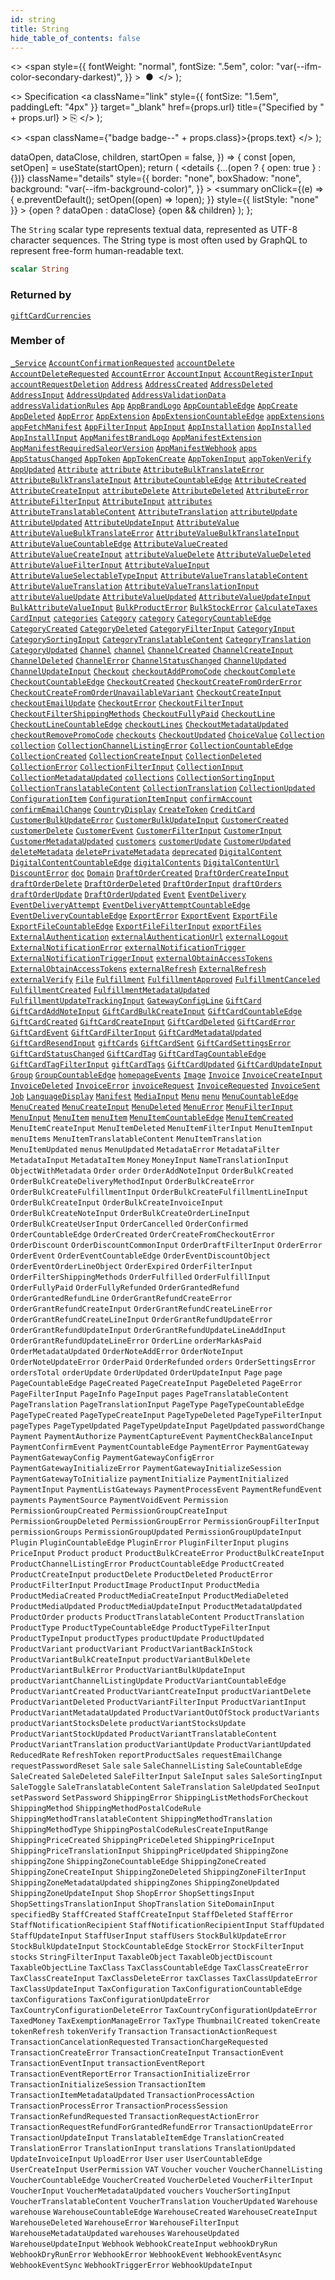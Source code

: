 ```yaml
---
id: string
title: String
hide_table_of_contents: false
---
```


  <>
    <span
      style={{
        fontWeight: "normal",
        fontSize: ".5em",
        color: "var(--ifm-color-secondary-darkest)",
      }}
    >
      &nbsp;●&nbsp;
    </span>
  </>
);

  <>
    Specification
    <a
      className="link"
      style={{ fontSize: "1.5em", paddingLeft: "4px" }}
      target="\_blank"
      href={props.url}
      title={"Specified by " + props.url}
    >
      ⎘
    </a>
  </>
);

  <>
    <span className={"badge badge--" + props.class}>{props.text}</span>
  </>
);


  dataOpen,
  dataClose,
  children,
  startOpen = false,
}) => {
  const [open, setOpen] = useState(startOpen);
  return (
    <details
      {...(open ? { open: true } : {})}
      className="details"
      style={{
        border: "none",
        boxShadow: "none",
        background: "var(--ifm-background-color)",
      }}
    >
      <summary
        onClick={(e) => {
          e.preventDefault();
          setOpen((open) => !open);
        }}
        style={{ listStyle: "none" }}
      >
        {open ? dataOpen : dataClose}
      </summary>
      {open && children}
    </details>
  );
};

The `String` scalar type represents textual data, represented as UTF-8 character sequences. The String type is most often used by GraphQL to represent free-form human-readable text.

```graphql
scalar String
```

### Returned by

[`giftCardCurrencies`](../../../api-reference/gift-cards/queries/gift-card-currencies) <Badge class="secondary" text="query"/>

### Member of

[`_Service`](../../../api-reference/miscellaneous/objects/service) <Badge class="secondary" text="object"/><Bullet />[`AccountConfirmationRequested`](../../../api-reference/users/objects/account-confirmation-requested) <Badge class="secondary" text="object"/><Bullet />[`accountDelete`](../../../api-reference/users/mutations/account-delete) <Badge class="secondary" text="mutation"/><Bullet />[`AccountDeleteRequested`](../../../api-reference/users/objects/account-delete-requested) <Badge class="secondary" text="object"/><Bullet />[`AccountError`](../../../api-reference/users/objects/account-error) <Badge class="secondary" text="object"/><Bullet />[`AccountInput`](../../../api-reference/users/inputs/account-input) <Badge class="secondary" text="input"/><Bullet />[`AccountRegisterInput`](../../../api-reference/users/inputs/account-register-input) <Badge class="secondary" text="input"/><Bullet />[`accountRequestDeletion`](../../../api-reference/users/mutations/account-request-deletion) <Badge class="secondary" text="mutation"/><Bullet />[`Address`](../../../api-reference/users/objects/address) <Badge class="secondary" text="object"/><Bullet />[`AddressCreated`](../../../api-reference/users/objects/address-created) <Badge class="secondary" text="object"/><Bullet />[`AddressDeleted`](../../../api-reference/users/objects/address-deleted) <Badge class="secondary" text="object"/><Bullet />[`AddressInput`](../../../api-reference/miscellaneous/inputs/address-input) <Badge class="secondary" text="input"/><Bullet />[`AddressUpdated`](../../../api-reference/users/objects/address-updated) <Badge class="secondary" text="object"/><Bullet />[`AddressValidationData`](../../../api-reference/users/objects/address-validation-data) <Badge class="secondary" text="object"/><Bullet />[`addressValidationRules`](../../../api-reference/users/queries/address-validation-rules) <Badge class="secondary" text="query"/><Bullet />[`App`](../../../api-reference/apps/objects/app) <Badge class="secondary" text="object"/><Bullet />[`AppBrandLogo`](../../../api-reference/apps/objects/app-brand-logo) <Badge class="secondary" text="object"/><Bullet />[`AppCountableEdge`](../../../api-reference/apps/objects/app-countable-edge) <Badge class="secondary" text="object"/><Bullet />[`AppCreate`](../../../api-reference/apps/objects/app-create) <Badge class="secondary" text="object"/><Bullet />[`AppDeleted`](../../../api-reference/apps/objects/app-deleted) <Badge class="secondary" text="object"/><Bullet />[`AppError`](../../../api-reference/apps/objects/app-error) <Badge class="secondary" text="object"/><Bullet />[`AppExtension`](../../../api-reference/apps/objects/app-extension) <Badge class="secondary" text="object"/><Bullet />[`AppExtensionCountableEdge`](../../../api-reference/apps/objects/app-extension-countable-edge) <Badge class="secondary" text="object"/><Bullet />[`appExtensions`](../../../api-reference/apps/queries/app-extensions) <Badge class="secondary" text="query"/><Bullet />[`appFetchManifest`](../../../api-reference/apps/mutations/app-fetch-manifest) <Badge class="secondary" text="mutation"/><Bullet />[`AppFilterInput`](../../../api-reference/apps/inputs/app-filter-input) <Badge class="secondary" text="input"/><Bullet />[`AppInput`](../../../api-reference/apps/inputs/app-input) <Badge class="secondary" text="input"/><Bullet />[`AppInstallation`](../../../api-reference/apps/objects/app-installation) <Badge class="secondary" text="object"/><Bullet />[`AppInstalled`](../../../api-reference/apps/objects/app-installed) <Badge class="secondary" text="object"/><Bullet />[`AppInstallInput`](../../../api-reference/apps/inputs/app-install-input) <Badge class="secondary" text="input"/><Bullet />[`AppManifestBrandLogo`](../../../api-reference/apps/objects/app-manifest-brand-logo) <Badge class="secondary" text="object"/><Bullet />[`AppManifestExtension`](../../../api-reference/apps/objects/app-manifest-extension) <Badge class="secondary" text="object"/><Bullet />[`AppManifestRequiredSaleorVersion`](../../../api-reference/apps/objects/app-manifest-required-saleor-version) <Badge class="secondary" text="object"/><Bullet />[`AppManifestWebhook`](../../../api-reference/apps/objects/app-manifest-webhook) <Badge class="secondary" text="object"/><Bullet />[`apps`](../../../api-reference/apps/queries/apps) <Badge class="secondary" text="query"/><Bullet />[`AppStatusChanged`](../../../api-reference/apps/objects/app-status-changed) <Badge class="secondary" text="object"/><Bullet />[`AppToken`](../../../api-reference/apps/objects/app-token) <Badge class="secondary" text="object"/><Bullet />[`AppTokenCreate`](../../../api-reference/apps/objects/app-token-create) <Badge class="secondary" text="object"/><Bullet />[`AppTokenInput`](../../../api-reference/apps/inputs/app-token-input) <Badge class="secondary" text="input"/><Bullet />[`appTokenVerify`](../../../api-reference/apps/mutations/app-token-verify) <Badge class="secondary" text="mutation"/><Bullet />[`AppUpdated`](../../../api-reference/apps/objects/app-updated) <Badge class="secondary" text="object"/><Bullet />[`Attribute`](../../../api-reference/attributes/objects/attribute) <Badge class="secondary" text="object"/><Bullet />[`attribute`](../../../api-reference/attributes/queries/attribute) <Badge class="secondary" text="query"/><Bullet />[`AttributeBulkTranslateError`](../../../api-reference/miscellaneous/objects/attribute-bulk-translate-error) <Badge class="secondary" text="object"/><Bullet />[`AttributeBulkTranslateInput`](../../../api-reference/attributes/inputs/attribute-bulk-translate-input) <Badge class="secondary" text="input"/><Bullet />[`AttributeCountableEdge`](../../../api-reference/attributes/objects/attribute-countable-edge) <Badge class="secondary" text="object"/><Bullet />[`AttributeCreated`](../../../api-reference/attributes/objects/attribute-created) <Badge class="secondary" text="object"/><Bullet />[`AttributeCreateInput`](../../../api-reference/attributes/inputs/attribute-create-input) <Badge class="secondary" text="input"/><Bullet />[`attributeDelete`](../../../api-reference/attributes/mutations/attribute-delete) <Badge class="secondary" text="mutation"/><Bullet />[`AttributeDeleted`](../../../api-reference/attributes/objects/attribute-deleted) <Badge class="secondary" text="object"/><Bullet />[`AttributeError`](../../../api-reference/attributes/objects/attribute-error) <Badge class="secondary" text="object"/><Bullet />[`AttributeFilterInput`](../../../api-reference/attributes/inputs/attribute-filter-input) <Badge class="secondary" text="input"/><Bullet />[`AttributeInput`](../../../api-reference/attributes/inputs/attribute-input) <Badge class="secondary" text="input"/><Bullet />[`attributes`](../../../api-reference/attributes/queries/attributes) <Badge class="secondary" text="query"/><Bullet />[`AttributeTranslatableContent`](../../../api-reference/attributes/objects/attribute-translatable-content) <Badge class="secondary" text="object"/><Bullet />[`AttributeTranslation`](../../../api-reference/attributes/objects/attribute-translation) <Badge class="secondary" text="object"/><Bullet />[`attributeUpdate`](../../../api-reference/attributes/mutations/attribute-update) <Badge class="secondary" text="mutation"/><Bullet />[`AttributeUpdated`](../../../api-reference/attributes/objects/attribute-updated) <Badge class="secondary" text="object"/><Bullet />[`AttributeUpdateInput`](../../../api-reference/attributes/inputs/attribute-update-input) <Badge class="secondary" text="input"/><Bullet />[`AttributeValue`](../../../api-reference/attributes/objects/attribute-value) <Badge class="secondary" text="object"/><Bullet />[`AttributeValueBulkTranslateError`](../../../api-reference/miscellaneous/objects/attribute-value-bulk-translate-error) <Badge class="secondary" text="object"/><Bullet />[`AttributeValueBulkTranslateInput`](../../../api-reference/attributes/inputs/attribute-value-bulk-translate-input) <Badge class="secondary" text="input"/><Bullet />[`AttributeValueCountableEdge`](../../../api-reference/attributes/objects/attribute-value-countable-edge) <Badge class="secondary" text="object"/><Bullet />[`AttributeValueCreated`](../../../api-reference/attributes/objects/attribute-value-created) <Badge class="secondary" text="object"/><Bullet />[`AttributeValueCreateInput`](../../../api-reference/attributes/inputs/attribute-value-create-input) <Badge class="secondary" text="input"/><Bullet />[`attributeValueDelete`](../../../api-reference/attributes/mutations/attribute-value-delete) <Badge class="secondary" text="mutation"/><Bullet />[`AttributeValueDeleted`](../../../api-reference/attributes/objects/attribute-value-deleted) <Badge class="secondary" text="object"/><Bullet />[`AttributeValueFilterInput`](../../../api-reference/attributes/inputs/attribute-value-filter-input) <Badge class="secondary" text="input"/><Bullet />[`AttributeValueInput`](../../../api-reference/attributes/inputs/attribute-value-input) <Badge class="secondary" text="input"/><Bullet />[`AttributeValueSelectableTypeInput`](../../../api-reference/attributes/inputs/attribute-value-selectable-type-input) <Badge class="secondary" text="input"/><Bullet />[`AttributeValueTranslatableContent`](../../../api-reference/attributes/objects/attribute-value-translatable-content) <Badge class="secondary" text="object"/><Bullet />[`AttributeValueTranslation`](../../../api-reference/attributes/objects/attribute-value-translation) <Badge class="secondary" text="object"/><Bullet />[`AttributeValueTranslationInput`](../../../api-reference/miscellaneous/inputs/attribute-value-translation-input) <Badge class="secondary" text="input"/><Bullet />[`attributeValueUpdate`](../../../api-reference/attributes/mutations/attribute-value-update) <Badge class="secondary" text="mutation"/><Bullet />[`AttributeValueUpdated`](../../../api-reference/attributes/objects/attribute-value-updated) <Badge class="secondary" text="object"/><Bullet />[`AttributeValueUpdateInput`](../../../api-reference/attributes/inputs/attribute-value-update-input) <Badge class="secondary" text="input"/><Bullet />[`BulkAttributeValueInput`](../../../api-reference/products/inputs/bulk-attribute-value-input) <Badge class="secondary" text="input"/><Bullet />[`BulkProductError`](../../../api-reference/products/objects/bulk-product-error) <Badge class="secondary" text="object"/><Bullet />[`BulkStockError`](../../../api-reference/products/objects/bulk-stock-error) <Badge class="secondary" text="object"/><Bullet />[`CalculateTaxes`](../../../api-reference/taxes/objects/calculate-taxes) <Badge class="secondary" text="object"/><Bullet />[`CardInput`](../../../api-reference/miscellaneous/inputs/card-input) <Badge class="secondary" text="input"/><Bullet />[`categories`](../../../api-reference/products/queries/categories) <Badge class="secondary" text="query"/><Bullet />[`Category`](../../../api-reference/products/objects/category) <Badge class="secondary" text="object"/><Bullet />[`category`](../../../api-reference/products/queries/category) <Badge class="secondary" text="query"/><Bullet />[`CategoryCountableEdge`](../../../api-reference/products/objects/category-countable-edge) <Badge class="secondary" text="object"/><Bullet />[`CategoryCreated`](../../../api-reference/products/objects/category-created) <Badge class="secondary" text="object"/><Bullet />[`CategoryDeleted`](../../../api-reference/products/objects/category-deleted) <Badge class="secondary" text="object"/><Bullet />[`CategoryFilterInput`](../../../api-reference/products/inputs/category-filter-input) <Badge class="secondary" text="input"/><Bullet />[`CategoryInput`](../../../api-reference/products/inputs/category-input) <Badge class="secondary" text="input"/><Bullet />[`CategorySortingInput`](../../../api-reference/products/inputs/category-sorting-input) <Badge class="secondary" text="input"/><Bullet />[`CategoryTranslatableContent`](../../../api-reference/products/objects/category-translatable-content) <Badge class="secondary" text="object"/><Bullet />[`CategoryTranslation`](../../../api-reference/products/objects/category-translation) <Badge class="secondary" text="object"/><Bullet />[`CategoryUpdated`](../../../api-reference/products/objects/category-updated) <Badge class="secondary" text="object"/><Bullet />[`Channel`](../../../api-reference/channels/objects/channel) <Badge class="secondary" text="object"/><Bullet />[`channel`](../../../api-reference/channels/queries/channel) <Badge class="secondary" text="query"/><Bullet />[`ChannelCreated`](../../../api-reference/channels/objects/channel-created) <Badge class="secondary" text="object"/><Bullet />[`ChannelCreateInput`](../../../api-reference/channels/inputs/channel-create-input) <Badge class="secondary" text="input"/><Bullet />[`ChannelDeleted`](../../../api-reference/channels/objects/channel-deleted) <Badge class="secondary" text="object"/><Bullet />[`ChannelError`](../../../api-reference/channels/objects/channel-error) <Badge class="secondary" text="object"/><Bullet />[`ChannelStatusChanged`](../../../api-reference/channels/objects/channel-status-changed) <Badge class="secondary" text="object"/><Bullet />[`ChannelUpdated`](../../../api-reference/channels/objects/channel-updated) <Badge class="secondary" text="object"/><Bullet />[`ChannelUpdateInput`](../../../api-reference/channels/inputs/channel-update-input) <Badge class="secondary" text="input"/><Bullet />[`Checkout`](../../../api-reference/checkout/objects/checkout) <Badge class="secondary" text="object"/><Bullet />[`checkoutAddPromoCode`](../../../api-reference/checkout/mutations/checkout-add-promo-code) <Badge class="secondary" text="mutation"/><Bullet />[`checkoutComplete`](../../../api-reference/checkout/mutations/checkout-complete) <Badge class="secondary" text="mutation"/><Bullet />[`CheckoutCountableEdge`](../../../api-reference/checkout/objects/checkout-countable-edge) <Badge class="secondary" text="object"/><Bullet />[`CheckoutCreated`](../../../api-reference/checkout/objects/checkout-created) <Badge class="secondary" text="object"/><Bullet />[`CheckoutCreateFromOrderError`](../../../api-reference/checkout/objects/checkout-create-from-order-error) <Badge class="secondary" text="object"/><Bullet />[`CheckoutCreateFromOrderUnavailableVariant`](../../../api-reference/checkout/objects/checkout-create-from-order-unavailable-variant) <Badge class="secondary" text="object"/><Bullet />[`CheckoutCreateInput`](../../../api-reference/checkout/inputs/checkout-create-input) <Badge class="secondary" text="input"/><Bullet />[`checkoutEmailUpdate`](../../../api-reference/checkout/mutations/checkout-email-update) <Badge class="secondary" text="mutation"/><Bullet />[`CheckoutError`](../../../api-reference/checkout/objects/checkout-error) <Badge class="secondary" text="object"/><Bullet />[`CheckoutFilterInput`](../../../api-reference/checkout/inputs/checkout-filter-input) <Badge class="secondary" text="input"/><Bullet />[`CheckoutFilterShippingMethods`](../../../api-reference/checkout/objects/checkout-filter-shipping-methods) <Badge class="secondary" text="object"/><Bullet />[`CheckoutFullyPaid`](../../../api-reference/checkout/objects/checkout-fully-paid) <Badge class="secondary" text="object"/><Bullet />[`CheckoutLine`](../../../api-reference/checkout/objects/checkout-line) <Badge class="secondary" text="object"/><Bullet />[`CheckoutLineCountableEdge`](../../../api-reference/checkout/objects/checkout-line-countable-edge) <Badge class="secondary" text="object"/><Bullet />[`checkoutLines`](../../../api-reference/checkout/queries/checkout-lines) <Badge class="secondary" text="query"/><Bullet />[`CheckoutMetadataUpdated`](../../../api-reference/checkout/objects/checkout-metadata-updated) <Badge class="secondary" text="object"/><Bullet />[`checkoutRemovePromoCode`](../../../api-reference/checkout/mutations/checkout-remove-promo-code) <Badge class="secondary" text="mutation"/><Bullet />[`checkouts`](../../../api-reference/checkout/queries/checkouts) <Badge class="secondary" text="query"/><Bullet />[`CheckoutUpdated`](../../../api-reference/checkout/objects/checkout-updated) <Badge class="secondary" text="object"/><Bullet />[`ChoiceValue`](../../../api-reference/miscellaneous/objects/choice-value) <Badge class="secondary" text="object"/><Bullet />[`Collection`](../../../api-reference/products/objects/collection) <Badge class="secondary" text="object"/><Bullet />[`collection`](../../../api-reference/products/queries/collection) <Badge class="secondary" text="query"/><Bullet />[`CollectionChannelListingError`](../../../api-reference/products/objects/collection-channel-listing-error) <Badge class="secondary" text="object"/><Bullet />[`CollectionCountableEdge`](../../../api-reference/products/objects/collection-countable-edge) <Badge class="secondary" text="object"/><Bullet />[`CollectionCreated`](../../../api-reference/products/objects/collection-created) <Badge class="secondary" text="object"/><Bullet />[`CollectionCreateInput`](../../../api-reference/products/inputs/collection-create-input) <Badge class="secondary" text="input"/><Bullet />[`CollectionDeleted`](../../../api-reference/products/objects/collection-deleted) <Badge class="secondary" text="object"/><Bullet />[`CollectionError`](../../../api-reference/products/objects/collection-error) <Badge class="secondary" text="object"/><Bullet />[`CollectionFilterInput`](../../../api-reference/products/inputs/collection-filter-input) <Badge class="secondary" text="input"/><Bullet />[`CollectionInput`](../../../api-reference/products/inputs/collection-input) <Badge class="secondary" text="input"/><Bullet />[`CollectionMetadataUpdated`](../../../api-reference/products/objects/collection-metadata-updated) <Badge class="secondary" text="object"/><Bullet />[`collections`](../../../api-reference/products/queries/collections) <Badge class="secondary" text="query"/><Bullet />[`CollectionSortingInput`](../../../api-reference/products/inputs/collection-sorting-input) <Badge class="secondary" text="input"/><Bullet />[`CollectionTranslatableContent`](../../../api-reference/products/objects/collection-translatable-content) <Badge class="secondary" text="object"/><Bullet />[`CollectionTranslation`](../../../api-reference/products/objects/collection-translation) <Badge class="secondary" text="object"/><Bullet />[`CollectionUpdated`](../../../api-reference/products/objects/collection-updated) <Badge class="secondary" text="object"/><Bullet />[`ConfigurationItem`](../../../api-reference/miscellaneous/objects/configuration-item) <Badge class="secondary" text="object"/><Bullet />[`ConfigurationItemInput`](../../../api-reference/miscellaneous/inputs/configuration-item-input) <Badge class="secondary" text="input"/><Bullet />[`confirmAccount`](../../../api-reference/users/mutations/confirm-account) <Badge class="secondary" text="mutation"/><Bullet />[`confirmEmailChange`](../../../api-reference/users/mutations/confirm-email-change) <Badge class="secondary" text="mutation"/><Bullet />[`CountryDisplay`](../../../api-reference/miscellaneous/objects/country-display) <Badge class="secondary" text="object"/><Bullet />[`CreateToken`](../../../api-reference/authentication/objects/create-token) <Badge class="secondary" text="object"/><Bullet />[`CreditCard`](../../../api-reference/payments/objects/credit-card) <Badge class="secondary" text="object"/><Bullet />[`CustomerBulkUpdateError`](../../../api-reference/users/objects/customer-bulk-update-error) <Badge class="secondary" text="object"/><Bullet />[`CustomerBulkUpdateInput`](../../../api-reference/users/inputs/customer-bulk-update-input) <Badge class="secondary" text="input"/><Bullet />[`CustomerCreated`](../../../api-reference/users/objects/customer-created) <Badge class="secondary" text="object"/><Bullet />[`customerDelete`](../../../api-reference/users/mutations/customer-delete) <Badge class="secondary" text="mutation"/><Bullet />[`CustomerEvent`](../../../api-reference/users/objects/customer-event) <Badge class="secondary" text="object"/><Bullet />[`CustomerFilterInput`](../../../api-reference/users/inputs/customer-filter-input) <Badge class="secondary" text="input"/><Bullet />[`CustomerInput`](../../../api-reference/users/inputs/customer-input) <Badge class="secondary" text="input"/><Bullet />[`CustomerMetadataUpdated`](../../../api-reference/users/objects/customer-metadata-updated) <Badge class="secondary" text="object"/><Bullet />[`customers`](../../../api-reference/users/queries/customers) <Badge class="secondary" text="query"/><Bullet />[`customerUpdate`](../../../api-reference/users/mutations/customer-update) <Badge class="secondary" text="mutation"/><Bullet />[`CustomerUpdated`](../../../api-reference/users/objects/customer-updated) <Badge class="secondary" text="object"/><Bullet />[`deleteMetadata`](../../../api-reference/miscellaneous/mutations/delete-metadata) <Badge class="secondary" text="mutation"/><Bullet />[`deletePrivateMetadata`](../../../api-reference/miscellaneous/mutations/delete-private-metadata) <Badge class="secondary" text="mutation"/><Bullet />[`deprecated`](../../../api-reference/miscellaneous/directives/deprecated) <Badge class="secondary" text="directive"/><Bullet />[`DigitalContent`](../../../api-reference/products/objects/digital-content) <Badge class="secondary" text="object"/><Bullet />[`DigitalContentCountableEdge`](../../../api-reference/products/objects/digital-content-countable-edge) <Badge class="secondary" text="object"/><Bullet />[`digitalContents`](../../../api-reference/products/queries/digital-contents) <Badge class="secondary" text="query"/><Bullet />[`DigitalContentUrl`](../../../api-reference/products/objects/digital-content-url) <Badge class="secondary" text="object"/><Bullet />[`DiscountError`](../../../api-reference/discounts/objects/discount-error) <Badge class="secondary" text="object"/><Bullet />[`doc`](../../../api-reference/miscellaneous/directives/doc) <Badge class="secondary" text="directive"/><Bullet />[`Domain`](../../../api-reference/miscellaneous/objects/domain) <Badge class="secondary" text="object"/><Bullet />[`DraftOrderCreated`](../../../api-reference/orders/objects/draft-order-created) <Badge class="secondary" text="object"/><Bullet />[`DraftOrderCreateInput`](../../../api-reference/orders/inputs/draft-order-create-input) <Badge class="secondary" text="input"/><Bullet />[`draftOrderDelete`](../../../api-reference/orders/mutations/draft-order-delete) <Badge class="secondary" text="mutation"/><Bullet />[`DraftOrderDeleted`](../../../api-reference/orders/objects/draft-order-deleted) <Badge class="secondary" text="object"/><Bullet />[`DraftOrderInput`](../../../api-reference/orders/inputs/draft-order-input) <Badge class="secondary" text="input"/><Bullet />[`draftOrders`](../../../api-reference/orders/queries/draft-orders) <Badge class="secondary" text="query"/><Bullet />[`draftOrderUpdate`](../../../api-reference/orders/mutations/draft-order-update) <Badge class="secondary" text="mutation"/><Bullet />[`DraftOrderUpdated`](../../../api-reference/orders/objects/draft-order-updated) <Badge class="secondary" text="object"/><Bullet />[`Event`](../../../api-reference/miscellaneous/interfaces/event) <Badge class="secondary" text="interface"/><Bullet />[`EventDelivery`](../../../api-reference/miscellaneous/objects/event-delivery) <Badge class="secondary" text="object"/><Bullet />[`EventDeliveryAttempt`](../../../api-reference/webhooks/objects/event-delivery-attempt) <Badge class="secondary" text="object"/><Bullet />[`EventDeliveryAttemptCountableEdge`](../../../api-reference/miscellaneous/objects/event-delivery-attempt-countable-edge) <Badge class="secondary" text="object"/><Bullet />[`EventDeliveryCountableEdge`](../../../api-reference/miscellaneous/objects/event-delivery-countable-edge) <Badge class="secondary" text="object"/><Bullet />[`ExportError`](../../../api-reference/miscellaneous/objects/export-error) <Badge class="secondary" text="object"/><Bullet />[`ExportEvent`](../../../api-reference/miscellaneous/objects/export-event) <Badge class="secondary" text="object"/><Bullet />[`ExportFile`](../../../api-reference/miscellaneous/objects/export-file) <Badge class="secondary" text="object"/><Bullet />[`ExportFileCountableEdge`](../../../api-reference/miscellaneous/objects/export-file-countable-edge) <Badge class="secondary" text="object"/><Bullet />[`ExportFileFilterInput`](../../../api-reference/miscellaneous/inputs/export-file-filter-input) <Badge class="secondary" text="input"/><Bullet />[`exportFiles`](../../../api-reference/miscellaneous/queries/export-files) <Badge class="secondary" text="query"/><Bullet />[`ExternalAuthentication`](../../../api-reference/authentication/objects/external-authentication) <Badge class="secondary" text="object"/><Bullet />[`externalAuthenticationUrl`](../../../api-reference/authentication/mutations/external-authentication-url) <Badge class="secondary" text="mutation"/><Bullet />[`externalLogout`](../../../api-reference/authentication/mutations/external-logout) <Badge class="secondary" text="mutation"/><Bullet />[`ExternalNotificationError`](../../../api-reference/miscellaneous/objects/external-notification-error) <Badge class="secondary" text="object"/><Bullet />[`externalNotificationTrigger`](../../../api-reference/miscellaneous/mutations/external-notification-trigger) <Badge class="secondary" text="mutation"/><Bullet />[`ExternalNotificationTriggerInput`](../../../api-reference/miscellaneous/inputs/external-notification-trigger-input) <Badge class="secondary" text="input"/><Bullet />[`externalObtainAccessTokens`](../../../api-reference/authentication/mutations/external-obtain-access-tokens) <Badge class="secondary" text="mutation"/><Bullet />[`ExternalObtainAccessTokens`](../../../api-reference/authentication/objects/external-obtain-access-tokens) <Badge class="secondary" text="object"/><Bullet />[`externalRefresh`](../../../api-reference/authentication/mutations/external-refresh) <Badge class="secondary" text="mutation"/><Bullet />[`ExternalRefresh`](../../../api-reference/authentication/objects/external-refresh) <Badge class="secondary" text="object"/><Bullet />[`externalVerify`](../../../api-reference/authentication/mutations/external-verify) <Badge class="secondary" text="mutation"/><Bullet />[`File`](../../../api-reference/miscellaneous/objects/file) <Badge class="secondary" text="object"/><Bullet />[`Fulfillment`](../../../api-reference/orders/objects/fulfillment) <Badge class="secondary" text="object"/><Bullet />[`FulfillmentApproved`](../../../api-reference/orders/objects/fulfillment-approved) <Badge class="secondary" text="object"/><Bullet />[`FulfillmentCanceled`](../../../api-reference/orders/objects/fulfillment-canceled) <Badge class="secondary" text="object"/><Bullet />[`FulfillmentCreated`](../../../api-reference/orders/objects/fulfillment-created) <Badge class="secondary" text="object"/><Bullet />[`FulfillmentMetadataUpdated`](../../../api-reference/orders/objects/fulfillment-metadata-updated) <Badge class="secondary" text="object"/><Bullet />[`FulfillmentUpdateTrackingInput`](../../../api-reference/orders/inputs/fulfillment-update-tracking-input) <Badge class="secondary" text="input"/><Bullet />[`GatewayConfigLine`](../../../api-reference/payments/objects/gateway-config-line) <Badge class="secondary" text="object"/><Bullet />[`GiftCard`](../../../api-reference/gift-cards/objects/gift-card) <Badge class="secondary" text="object"/><Bullet />[`GiftCardAddNoteInput`](../../../api-reference/gift-cards/inputs/gift-card-add-note-input) <Badge class="secondary" text="input"/><Bullet />[`GiftCardBulkCreateInput`](../../../api-reference/gift-cards/inputs/gift-card-bulk-create-input) <Badge class="secondary" text="input"/><Bullet />[`GiftCardCountableEdge`](../../../api-reference/gift-cards/objects/gift-card-countable-edge) <Badge class="secondary" text="object"/><Bullet />[`GiftCardCreated`](../../../api-reference/gift-cards/objects/gift-card-created) <Badge class="secondary" text="object"/><Bullet />[`GiftCardCreateInput`](../../../api-reference/gift-cards/inputs/gift-card-create-input) <Badge class="secondary" text="input"/><Bullet />[`GiftCardDeleted`](../../../api-reference/gift-cards/objects/gift-card-deleted) <Badge class="secondary" text="object"/><Bullet />[`GiftCardError`](../../../api-reference/gift-cards/objects/gift-card-error) <Badge class="secondary" text="object"/><Bullet />[`GiftCardEvent`](../../../api-reference/gift-cards/objects/gift-card-event) <Badge class="secondary" text="object"/><Bullet />[`GiftCardFilterInput`](../../../api-reference/gift-cards/inputs/gift-card-filter-input) <Badge class="secondary" text="input"/><Bullet />[`GiftCardMetadataUpdated`](../../../api-reference/gift-cards/objects/gift-card-metadata-updated) <Badge class="secondary" text="object"/><Bullet />[`GiftCardResendInput`](../../../api-reference/gift-cards/inputs/gift-card-resend-input) <Badge class="secondary" text="input"/><Bullet />[`giftCards`](../../../api-reference/gift-cards/queries/gift-cards) <Badge class="secondary" text="query"/><Bullet />[`GiftCardSent`](../../../api-reference/gift-cards/objects/gift-card-sent) <Badge class="secondary" text="object"/><Bullet />[`GiftCardSettingsError`](../../../api-reference/gift-cards/objects/gift-card-settings-error) <Badge class="secondary" text="object"/><Bullet />[`GiftCardStatusChanged`](../../../api-reference/gift-cards/objects/gift-card-status-changed) <Badge class="secondary" text="object"/><Bullet />[`GiftCardTag`](../../../api-reference/gift-cards/objects/gift-card-tag) <Badge class="secondary" text="object"/><Bullet />[`GiftCardTagCountableEdge`](../../../api-reference/gift-cards/objects/gift-card-tag-countable-edge) <Badge class="secondary" text="object"/><Bullet />[`GiftCardTagFilterInput`](../../../api-reference/gift-cards/inputs/gift-card-tag-filter-input) <Badge class="secondary" text="input"/><Bullet />[`giftCardTags`](../../../api-reference/gift-cards/queries/gift-card-tags) <Badge class="secondary" text="query"/><Bullet />[`GiftCardUpdated`](../../../api-reference/gift-cards/objects/gift-card-updated) <Badge class="secondary" text="object"/><Bullet />[`GiftCardUpdateInput`](../../../api-reference/gift-cards/inputs/gift-card-update-input) <Badge class="secondary" text="input"/><Bullet />[`Group`](../../../api-reference/users/objects/group) <Badge class="secondary" text="object"/><Bullet />[`GroupCountableEdge`](../../../api-reference/users/objects/group-countable-edge) <Badge class="secondary" text="object"/><Bullet />[`homepageEvents`](../../../api-reference/orders/queries/homepage-events) <Badge class="secondary" text="query"/><Bullet />[`Image`](../../../api-reference/miscellaneous/objects/image) <Badge class="secondary" text="object"/><Bullet />[`Invoice`](../../../api-reference/orders/objects/invoice) <Badge class="secondary" text="object"/><Bullet />[`InvoiceCreateInput`](../../../api-reference/orders/inputs/invoice-create-input) <Badge class="secondary" text="input"/><Bullet />[`InvoiceDeleted`](../../../api-reference/orders/objects/invoice-deleted) <Badge class="secondary" text="object"/><Bullet />[`InvoiceError`](../../../api-reference/orders/objects/invoice-error) <Badge class="secondary" text="object"/><Bullet />[`invoiceRequest`](../../../api-reference/orders/mutations/invoice-request) <Badge class="secondary" text="mutation"/><Bullet />[`InvoiceRequested`](../../../api-reference/orders/objects/invoice-requested) <Badge class="secondary" text="object"/><Bullet />[`InvoiceSent`](../../../api-reference/orders/objects/invoice-sent) <Badge class="secondary" text="object"/><Bullet />[`Job`](../../../api-reference/miscellaneous/interfaces/job) <Badge class="secondary" text="interface"/><Bullet />[`LanguageDisplay`](../../../api-reference/miscellaneous/objects/language-display) <Badge class="secondary" text="object"/><Bullet />[`Manifest`](../../../api-reference/apps/objects/manifest) <Badge class="secondary" text="object"/><Bullet />[`MediaInput`](../../../api-reference/miscellaneous/inputs/media-input) <Badge class="secondary" text="input"/><Bullet />[`Menu`](../../../api-reference/menu/objects/menu) <Badge class="secondary" text="object"/><Bullet />[`menu`](../../../api-reference/menu/queries/menu) <Badge class="secondary" text="query"/><Bullet />[`MenuCountableEdge`](../../../api-reference/menu/objects/menu-countable-edge) <Badge class="secondary" text="object"/><Bullet />[`MenuCreated`](../../../api-reference/menu/objects/menu-created) <Badge class="secondary" text="object"/><Bullet />[`MenuCreateInput`](../../../api-reference/miscellaneous/inputs/menu-create-input) <Badge class="secondary" text="input"/><Bullet />[`MenuDeleted`](../../../api-reference/menu/objects/menu-deleted) <Badge class="secondary" text="object"/><Bullet />[`MenuError`](../../../api-reference/menu/objects/menu-error) <Badge class="secondary" text="object"/><Bullet />[`MenuFilterInput`](../../../api-reference/miscellaneous/inputs/menu-filter-input) <Badge class="secondary" text="input"/><Bullet />[`MenuInput`](../../../api-reference/miscellaneous/inputs/menu-input) <Badge class="secondary" text="input"/><Bullet />[`MenuItem`](../../../api-reference/menu/objects/menu-item) <Badge class="secondary" text="object"/><Bullet />[`menuItem`](../../../api-reference/menu/queries/menu-item) <Badge class="secondary" text="query"/><Bullet />[`MenuItemCountableEdge`](../../../api-reference/menu/objects/menu-item-countable-edge) <Badge class="secondary" text="object"/><Bullet />[`MenuItemCreated`](../../../api-reference/menu/objects/menu-item-created) <Badge class="secondary" text="object"/><Bullet />[`MenuItemCreateInput`](../../../api-reference/miscellaneous/inputs/menu-item-create-input) <Badge class="secondary" text="input"/><Bullet />[`MenuItemDeleted`](../../../api-reference/menu/objects/menu-item-deleted) <Badge class="secondary" text="object"/><Bullet />[`MenuItemFilterInput`](../../../api-reference/miscellaneous/inputs/menu-item-filter-input) <Badge class="secondary" text="input"/><Bullet />[`MenuItemInput`](../../../api-reference/miscellaneous/inputs/menu-item-input) <Badge class="secondary" text="input"/><Bullet />[`menuItems`](../../../api-reference/menu/queries/menu-items) <Badge class="secondary" text="query"/><Bullet />[`MenuItemTranslatableContent`](../../../api-reference/menu/objects/menu-item-translatable-content) <Badge class="secondary" text="object"/><Bullet />[`MenuItemTranslation`](../../../api-reference/menu/objects/menu-item-translation) <Badge class="secondary" text="object"/><Bullet />[`MenuItemUpdated`](../../../api-reference/menu/objects/menu-item-updated) <Badge class="secondary" text="object"/><Bullet />[`menus`](../../../api-reference/menu/queries/menus) <Badge class="secondary" text="query"/><Bullet />[`MenuUpdated`](../../../api-reference/menu/objects/menu-updated) <Badge class="secondary" text="object"/><Bullet />[`MetadataError`](../../../api-reference/miscellaneous/objects/metadata-error) <Badge class="secondary" text="object"/><Bullet />[`MetadataFilter`](../../../api-reference/miscellaneous/inputs/metadata-filter) <Badge class="secondary" text="input"/><Bullet />[`MetadataInput`](../../../api-reference/miscellaneous/inputs/metadata-input) <Badge class="secondary" text="input"/><Bullet />[`MetadataItem`](../../../api-reference/miscellaneous/objects/metadata-item) <Badge class="secondary" text="object"/><Bullet />[`Money`](../../../api-reference/miscellaneous/objects/money) <Badge class="secondary" text="object"/><Bullet />[`MoneyInput`](../../../api-reference/miscellaneous/inputs/money-input) <Badge class="secondary" text="input"/><Bullet />[`NameTranslationInput`](../../../api-reference/miscellaneous/inputs/name-translation-input) <Badge class="secondary" text="input"/><Bullet />[`ObjectWithMetadata`](../../../api-reference/miscellaneous/interfaces/object-with-metadata) <Badge class="secondary" text="interface"/><Bullet />[`Order`](../../../api-reference/orders/objects/order) <Badge class="secondary" text="object"/><Bullet />[`order`](../../../api-reference/orders/queries/order) <Badge class="secondary" text="query"/><Bullet />[`OrderAddNoteInput`](../../../api-reference/orders/inputs/order-add-note-input) <Badge class="secondary" text="input"/><Bullet />[`OrderBulkCreated`](../../../api-reference/miscellaneous/objects/order-bulk-created) <Badge class="secondary" text="object"/><Bullet />[`OrderBulkCreateDeliveryMethodInput`](../../../api-reference/orders/inputs/order-bulk-create-delivery-method-input) <Badge class="secondary" text="input"/><Bullet />[`OrderBulkCreateError`](../../../api-reference/orders/objects/order-bulk-create-error) <Badge class="secondary" text="object"/><Bullet />[`OrderBulkCreateFulfillmentInput`](../../../api-reference/orders/inputs/order-bulk-create-fulfillment-input) <Badge class="secondary" text="input"/><Bullet />[`OrderBulkCreateFulfillmentLineInput`](../../../api-reference/orders/inputs/order-bulk-create-fulfillment-line-input) <Badge class="secondary" text="input"/><Bullet />[`OrderBulkCreateInput`](../../../api-reference/orders/inputs/order-bulk-create-input) <Badge class="secondary" text="input"/><Bullet />[`OrderBulkCreateInvoiceInput`](../../../api-reference/orders/inputs/order-bulk-create-invoice-input) <Badge class="secondary" text="input"/><Bullet />[`OrderBulkCreateNoteInput`](../../../api-reference/orders/inputs/order-bulk-create-note-input) <Badge class="secondary" text="input"/><Bullet />[`OrderBulkCreateOrderLineInput`](../../../api-reference/orders/inputs/order-bulk-create-order-line-input) <Badge class="secondary" text="input"/><Bullet />[`OrderBulkCreateUserInput`](../../../api-reference/orders/inputs/order-bulk-create-user-input) <Badge class="secondary" text="input"/><Bullet />[`OrderCancelled`](../../../api-reference/orders/objects/order-cancelled) <Badge class="secondary" text="object"/><Bullet />[`OrderConfirmed`](../../../api-reference/orders/objects/order-confirmed) <Badge class="secondary" text="object"/><Bullet />[`OrderCountableEdge`](../../../api-reference/orders/objects/order-countable-edge) <Badge class="secondary" text="object"/><Bullet />[`OrderCreated`](../../../api-reference/orders/objects/order-created) <Badge class="secondary" text="object"/><Bullet />[`OrderCreateFromCheckoutError`](../../../api-reference/orders/objects/order-create-from-checkout-error) <Badge class="secondary" text="object"/><Bullet />[`OrderDiscount`](../../../api-reference/discounts/objects/order-discount) <Badge class="secondary" text="object"/><Bullet />[`OrderDiscountCommonInput`](../../../api-reference/orders/inputs/order-discount-common-input) <Badge class="secondary" text="input"/><Bullet />[`OrderDraftFilterInput`](../../../api-reference/orders/inputs/order-draft-filter-input) <Badge class="secondary" text="input"/><Bullet />[`OrderError`](../../../api-reference/orders/objects/order-error) <Badge class="secondary" text="object"/><Bullet />[`OrderEvent`](../../../api-reference/orders/objects/order-event) <Badge class="secondary" text="object"/><Bullet />[`OrderEventCountableEdge`](../../../api-reference/orders/objects/order-event-countable-edge) <Badge class="secondary" text="object"/><Bullet />[`OrderEventDiscountObject`](../../../api-reference/orders/objects/order-event-discount-object) <Badge class="secondary" text="object"/><Bullet />[`OrderEventOrderLineObject`](../../../api-reference/orders/objects/order-event-order-line-object) <Badge class="secondary" text="object"/><Bullet />[`OrderExpired`](../../../api-reference/orders/objects/order-expired) <Badge class="secondary" text="object"/><Bullet />[`OrderFilterInput`](../../../api-reference/orders/inputs/order-filter-input) <Badge class="secondary" text="input"/><Bullet />[`OrderFilterShippingMethods`](../../../api-reference/orders/objects/order-filter-shipping-methods) <Badge class="secondary" text="object"/><Bullet />[`OrderFulfilled`](../../../api-reference/orders/objects/order-fulfilled) <Badge class="secondary" text="object"/><Bullet />[`OrderFulfillInput`](../../../api-reference/orders/inputs/order-fulfill-input) <Badge class="secondary" text="input"/><Bullet />[`OrderFullyPaid`](../../../api-reference/orders/objects/order-fully-paid) <Badge class="secondary" text="object"/><Bullet />[`OrderFullyRefunded`](../../../api-reference/orders/objects/order-fully-refunded) <Badge class="secondary" text="object"/><Bullet />[`OrderGrantedRefund`](../../../api-reference/orders/objects/order-granted-refund) <Badge class="secondary" text="object"/><Bullet />[`OrderGrantedRefundLine`](../../../api-reference/miscellaneous/objects/order-granted-refund-line) <Badge class="secondary" text="object"/><Bullet />[`OrderGrantRefundCreateError`](../../../api-reference/orders/objects/order-grant-refund-create-error) <Badge class="secondary" text="object"/><Bullet />[`OrderGrantRefundCreateInput`](../../../api-reference/orders/inputs/order-grant-refund-create-input) <Badge class="secondary" text="input"/><Bullet />[`OrderGrantRefundCreateLineError`](../../../api-reference/miscellaneous/objects/order-grant-refund-create-line-error) <Badge class="secondary" text="object"/><Bullet />[`OrderGrantRefundCreateLineInput`](../../../api-reference/orders/inputs/order-grant-refund-create-line-input) <Badge class="secondary" text="input"/><Bullet />[`OrderGrantRefundUpdateError`](../../../api-reference/orders/objects/order-grant-refund-update-error) <Badge class="secondary" text="object"/><Bullet />[`OrderGrantRefundUpdateInput`](../../../api-reference/orders/inputs/order-grant-refund-update-input) <Badge class="secondary" text="input"/><Bullet />[`OrderGrantRefundUpdateLineAddInput`](../../../api-reference/orders/inputs/order-grant-refund-update-line-add-input) <Badge class="secondary" text="input"/><Bullet />[`OrderGrantRefundUpdateLineError`](../../../api-reference/miscellaneous/objects/order-grant-refund-update-line-error) <Badge class="secondary" text="object"/><Bullet />[`OrderLine`](../../../api-reference/orders/objects/order-line) <Badge class="secondary" text="object"/><Bullet />[`orderMarkAsPaid`](../../../api-reference/orders/mutations/order-mark-as-paid) <Badge class="secondary" text="mutation"/><Bullet />[`OrderMetadataUpdated`](../../../api-reference/orders/objects/order-metadata-updated) <Badge class="secondary" text="object"/><Bullet />[`OrderNoteAddError`](../../../api-reference/orders/objects/order-note-add-error) <Badge class="secondary" text="object"/><Bullet />[`OrderNoteInput`](../../../api-reference/orders/inputs/order-note-input) <Badge class="secondary" text="input"/><Bullet />[`OrderNoteUpdateError`](../../../api-reference/orders/objects/order-note-update-error) <Badge class="secondary" text="object"/><Bullet />[`OrderPaid`](../../../api-reference/orders/objects/order-paid) <Badge class="secondary" text="object"/><Bullet />[`OrderRefunded`](../../../api-reference/orders/objects/order-refunded) <Badge class="secondary" text="object"/><Bullet />[`orders`](../../../api-reference/orders/queries/orders) <Badge class="secondary" text="query"/><Bullet />[`OrderSettingsError`](../../../api-reference/orders/objects/order-settings-error) <Badge class="secondary" text="object"/><Bullet />[`ordersTotal`](../../../api-reference/orders/queries/orders-total) <Badge class="secondary" text="query"/><Bullet />[`orderUpdate`](../../../api-reference/orders/mutations/order-update) <Badge class="secondary" text="mutation"/><Bullet />[`OrderUpdated`](../../../api-reference/orders/objects/order-updated) <Badge class="secondary" text="object"/><Bullet />[`OrderUpdateInput`](../../../api-reference/orders/inputs/order-update-input) <Badge class="secondary" text="input"/><Bullet />[`Page`](../../../api-reference/pages/objects/page) <Badge class="secondary" text="object"/><Bullet />[`page`](../../../api-reference/pages/queries/page) <Badge class="secondary" text="query"/><Bullet />[`PageCountableEdge`](../../../api-reference/pages/objects/page-countable-edge) <Badge class="secondary" text="object"/><Bullet />[`PageCreated`](../../../api-reference/pages/objects/page-created) <Badge class="secondary" text="object"/><Bullet />[`PageCreateInput`](../../../api-reference/pages/inputs/page-create-input) <Badge class="secondary" text="input"/><Bullet />[`PageDeleted`](../../../api-reference/pages/objects/page-deleted) <Badge class="secondary" text="object"/><Bullet />[`PageError`](../../../api-reference/pages/objects/page-error) <Badge class="secondary" text="object"/><Bullet />[`PageFilterInput`](../../../api-reference/pages/inputs/page-filter-input) <Badge class="secondary" text="input"/><Bullet />[`PageInfo`](../../../api-reference/miscellaneous/objects/page-info) <Badge class="secondary" text="object"/><Bullet />[`PageInput`](../../../api-reference/pages/inputs/page-input) <Badge class="secondary" text="input"/><Bullet />[`pages`](../../../api-reference/pages/queries/pages) <Badge class="secondary" text="query"/><Bullet />[`PageTranslatableContent`](../../../api-reference/pages/objects/page-translatable-content) <Badge class="secondary" text="object"/><Bullet />[`PageTranslation`](../../../api-reference/pages/objects/page-translation) <Badge class="secondary" text="object"/><Bullet />[`PageTranslationInput`](../../../api-reference/miscellaneous/inputs/page-translation-input) <Badge class="secondary" text="input"/><Bullet />[`PageType`](../../../api-reference/pages/objects/page-type) <Badge class="secondary" text="object"/><Bullet />[`PageTypeCountableEdge`](../../../api-reference/pages/objects/page-type-countable-edge) <Badge class="secondary" text="object"/><Bullet />[`PageTypeCreated`](../../../api-reference/pages/objects/page-type-created) <Badge class="secondary" text="object"/><Bullet />[`PageTypeCreateInput`](../../../api-reference/pages/inputs/page-type-create-input) <Badge class="secondary" text="input"/><Bullet />[`PageTypeDeleted`](../../../api-reference/pages/objects/page-type-deleted) <Badge class="secondary" text="object"/><Bullet />[`PageTypeFilterInput`](../../../api-reference/pages/inputs/page-type-filter-input) <Badge class="secondary" text="input"/><Bullet />[`pageTypes`](../../../api-reference/pages/queries/page-types) <Badge class="secondary" text="query"/><Bullet />[`PageTypeUpdated`](../../../api-reference/pages/objects/page-type-updated) <Badge class="secondary" text="object"/><Bullet />[`PageTypeUpdateInput`](../../../api-reference/pages/inputs/page-type-update-input) <Badge class="secondary" text="input"/><Bullet />[`PageUpdated`](../../../api-reference/pages/objects/page-updated) <Badge class="secondary" text="object"/><Bullet />[`passwordChange`](../../../api-reference/users/mutations/password-change) <Badge class="secondary" text="mutation"/><Bullet />[`Payment`](../../../api-reference/payments/objects/payment) <Badge class="secondary" text="object"/><Bullet />[`PaymentAuthorize`](../../../api-reference/payments/objects/payment-authorize) <Badge class="secondary" text="object"/><Bullet />[`PaymentCaptureEvent`](../../../api-reference/payments/objects/payment-capture-event) <Badge class="secondary" text="object"/><Bullet />[`PaymentCheckBalanceInput`](../../../api-reference/payments/inputs/payment-check-balance-input) <Badge class="secondary" text="input"/><Bullet />[`PaymentConfirmEvent`](../../../api-reference/payments/objects/payment-confirm-event) <Badge class="secondary" text="object"/><Bullet />[`PaymentCountableEdge`](../../../api-reference/payments/objects/payment-countable-edge) <Badge class="secondary" text="object"/><Bullet />[`PaymentError`](../../../api-reference/payments/objects/payment-error) <Badge class="secondary" text="object"/><Bullet />[`PaymentGateway`](../../../api-reference/payments/objects/payment-gateway) <Badge class="secondary" text="object"/><Bullet />[`PaymentGatewayConfig`](../../../api-reference/payments/objects/payment-gateway-config) <Badge class="secondary" text="object"/><Bullet />[`PaymentGatewayConfigError`](../../../api-reference/payments/objects/payment-gateway-config-error) <Badge class="secondary" text="object"/><Bullet />[`PaymentGatewayInitializeError`](../../../api-reference/payments/objects/payment-gateway-initialize-error) <Badge class="secondary" text="object"/><Bullet />[`PaymentGatewayInitializeSession`](../../../api-reference/payments/objects/payment-gateway-initialize-session) <Badge class="secondary" text="object"/><Bullet />[`PaymentGatewayToInitialize`](../../../api-reference/payments/inputs/payment-gateway-to-initialize) <Badge class="secondary" text="input"/><Bullet />[`paymentInitialize`](../../../api-reference/payments/mutations/payment-initialize) <Badge class="secondary" text="mutation"/><Bullet />[`PaymentInitialized`](../../../api-reference/payments/objects/payment-initialized) <Badge class="secondary" text="object"/><Bullet />[`PaymentInput`](../../../api-reference/payments/inputs/payment-input) <Badge class="secondary" text="input"/><Bullet />[`PaymentListGateways`](../../../api-reference/payments/objects/payment-list-gateways) <Badge class="secondary" text="object"/><Bullet />[`PaymentProcessEvent`](../../../api-reference/payments/objects/payment-process-event) <Badge class="secondary" text="object"/><Bullet />[`PaymentRefundEvent`](../../../api-reference/payments/objects/payment-refund-event) <Badge class="secondary" text="object"/><Bullet />[`payments`](../../../api-reference/payments/queries/payments) <Badge class="secondary" text="query"/><Bullet />[`PaymentSource`](../../../api-reference/payments/objects/payment-source) <Badge class="secondary" text="object"/><Bullet />[`PaymentVoidEvent`](../../../api-reference/payments/objects/payment-void-event) <Badge class="secondary" text="object"/><Bullet />[`Permission`](../../../api-reference/authentication/objects/permission) <Badge class="secondary" text="object"/><Bullet />[`PermissionGroupCreated`](../../../api-reference/users/objects/permission-group-created) <Badge class="secondary" text="object"/><Bullet />[`PermissionGroupCreateInput`](../../../api-reference/users/inputs/permission-group-create-input) <Badge class="secondary" text="input"/><Bullet />[`PermissionGroupDeleted`](../../../api-reference/users/objects/permission-group-deleted) <Badge class="secondary" text="object"/><Bullet />[`PermissionGroupError`](../../../api-reference/users/objects/permission-group-error) <Badge class="secondary" text="object"/><Bullet />[`PermissionGroupFilterInput`](../../../api-reference/users/inputs/permission-group-filter-input) <Badge class="secondary" text="input"/><Bullet />[`permissionGroups`](../../../api-reference/users/queries/permission-groups) <Badge class="secondary" text="query"/><Bullet />[`PermissionGroupUpdated`](../../../api-reference/users/objects/permission-group-updated) <Badge class="secondary" text="object"/><Bullet />[`PermissionGroupUpdateInput`](../../../api-reference/users/inputs/permission-group-update-input) <Badge class="secondary" text="input"/><Bullet />[`Plugin`](../../../api-reference/miscellaneous/objects/plugin) <Badge class="secondary" text="object"/><Bullet />[`PluginCountableEdge`](../../../api-reference/miscellaneous/objects/plugin-countable-edge) <Badge class="secondary" text="object"/><Bullet />[`PluginError`](../../../api-reference/miscellaneous/objects/plugin-error) <Badge class="secondary" text="object"/><Bullet />[`PluginFilterInput`](../../../api-reference/miscellaneous/inputs/plugin-filter-input) <Badge class="secondary" text="input"/><Bullet />[`plugins`](../../../api-reference/miscellaneous/queries/plugins) <Badge class="secondary" text="query"/><Bullet />[`PriceInput`](../../../api-reference/miscellaneous/inputs/price-input) <Badge class="secondary" text="input"/><Bullet />[`Product`](../../../api-reference/products/objects/product) <Badge class="secondary" text="object"/><Bullet />[`product`](../../../api-reference/products/queries/product) <Badge class="secondary" text="query"/><Bullet />[`ProductBulkCreateError`](../../../api-reference/products/objects/product-bulk-create-error) <Badge class="secondary" text="object"/><Bullet />[`ProductBulkCreateInput`](../../../api-reference/products/inputs/product-bulk-create-input) <Badge class="secondary" text="input"/><Bullet />[`ProductChannelListingError`](../../../api-reference/products/objects/product-channel-listing-error) <Badge class="secondary" text="object"/><Bullet />[`ProductCountableEdge`](../../../api-reference/products/objects/product-countable-edge) <Badge class="secondary" text="object"/><Bullet />[`ProductCreated`](../../../api-reference/products/objects/product-created) <Badge class="secondary" text="object"/><Bullet />[`ProductCreateInput`](../../../api-reference/products/inputs/product-create-input) <Badge class="secondary" text="input"/><Bullet />[`productDelete`](../../../api-reference/products/mutations/product-delete) <Badge class="secondary" text="mutation"/><Bullet />[`ProductDeleted`](../../../api-reference/products/objects/product-deleted) <Badge class="secondary" text="object"/><Bullet />[`ProductError`](../../../api-reference/products/objects/product-error) <Badge class="secondary" text="object"/><Bullet />[`ProductFilterInput`](../../../api-reference/products/inputs/product-filter-input) <Badge class="secondary" text="input"/><Bullet />[`ProductImage`](../../../api-reference/products/objects/product-image) <Badge class="secondary" text="object"/><Bullet />[`ProductInput`](../../../api-reference/products/inputs/product-input) <Badge class="secondary" text="input"/><Bullet />[`ProductMedia`](../../../api-reference/products/objects/product-media) <Badge class="secondary" text="object"/><Bullet />[`ProductMediaCreated`](../../../api-reference/products/objects/product-media-created) <Badge class="secondary" text="object"/><Bullet />[`ProductMediaCreateInput`](../../../api-reference/products/inputs/product-media-create-input) <Badge class="secondary" text="input"/><Bullet />[`ProductMediaDeleted`](../../../api-reference/products/objects/product-media-deleted) <Badge class="secondary" text="object"/><Bullet />[`ProductMediaUpdated`](../../../api-reference/products/objects/product-media-updated) <Badge class="secondary" text="object"/><Bullet />[`ProductMediaUpdateInput`](../../../api-reference/products/inputs/product-media-update-input) <Badge class="secondary" text="input"/><Bullet />[`ProductMetadataUpdated`](../../../api-reference/products/objects/product-metadata-updated) <Badge class="secondary" text="object"/><Bullet />[`ProductOrder`](../../../api-reference/products/inputs/product-order) <Badge class="secondary" text="input"/><Bullet />[`products`](../../../api-reference/products/queries/products) <Badge class="secondary" text="query"/><Bullet />[`ProductTranslatableContent`](../../../api-reference/products/objects/product-translatable-content) <Badge class="secondary" text="object"/><Bullet />[`ProductTranslation`](../../../api-reference/products/objects/product-translation) <Badge class="secondary" text="object"/><Bullet />[`ProductType`](../../../api-reference/products/objects/product-type) <Badge class="secondary" text="object"/><Bullet />[`ProductTypeCountableEdge`](../../../api-reference/products/objects/product-type-countable-edge) <Badge class="secondary" text="object"/><Bullet />[`ProductTypeFilterInput`](../../../api-reference/products/inputs/product-type-filter-input) <Badge class="secondary" text="input"/><Bullet />[`ProductTypeInput`](../../../api-reference/products/inputs/product-type-input) <Badge class="secondary" text="input"/><Bullet />[`productTypes`](../../../api-reference/products/queries/product-types) <Badge class="secondary" text="query"/><Bullet />[`productUpdate`](../../../api-reference/products/mutations/product-update) <Badge class="secondary" text="mutation"/><Bullet />[`ProductUpdated`](../../../api-reference/products/objects/product-updated) <Badge class="secondary" text="object"/><Bullet />[`ProductVariant`](../../../api-reference/products/objects/product-variant) <Badge class="secondary" text="object"/><Bullet />[`productVariant`](../../../api-reference/products/queries/product-variant) <Badge class="secondary" text="query"/><Bullet />[`ProductVariantBackInStock`](../../../api-reference/products/objects/product-variant-back-in-stock) <Badge class="secondary" text="object"/><Bullet />[`ProductVariantBulkCreateInput`](../../../api-reference/products/inputs/product-variant-bulk-create-input) <Badge class="secondary" text="input"/><Bullet />[`productVariantBulkDelete`](../../../api-reference/products/mutations/product-variant-bulk-delete) <Badge class="secondary" text="mutation"/><Bullet />[`ProductVariantBulkError`](../../../api-reference/products/objects/product-variant-bulk-error) <Badge class="secondary" text="object"/><Bullet />[`ProductVariantBulkUpdateInput`](../../../api-reference/products/inputs/product-variant-bulk-update-input) <Badge class="secondary" text="input"/><Bullet />[`productVariantChannelListingUpdate`](../../../api-reference/products/mutations/product-variant-channel-listing-update) <Badge class="secondary" text="mutation"/><Bullet />[`ProductVariantCountableEdge`](../../../api-reference/products/objects/product-variant-countable-edge) <Badge class="secondary" text="object"/><Bullet />[`ProductVariantCreated`](../../../api-reference/products/objects/product-variant-created) <Badge class="secondary" text="object"/><Bullet />[`ProductVariantCreateInput`](../../../api-reference/products/inputs/product-variant-create-input) <Badge class="secondary" text="input"/><Bullet />[`productVariantDelete`](../../../api-reference/products/mutations/product-variant-delete) <Badge class="secondary" text="mutation"/><Bullet />[`ProductVariantDeleted`](../../../api-reference/products/objects/product-variant-deleted) <Badge class="secondary" text="object"/><Bullet />[`ProductVariantFilterInput`](../../../api-reference/products/inputs/product-variant-filter-input) <Badge class="secondary" text="input"/><Bullet />[`ProductVariantInput`](../../../api-reference/products/inputs/product-variant-input) <Badge class="secondary" text="input"/><Bullet />[`ProductVariantMetadataUpdated`](../../../api-reference/products/objects/product-variant-metadata-updated) <Badge class="secondary" text="object"/><Bullet />[`ProductVariantOutOfStock`](../../../api-reference/products/objects/product-variant-out-of-stock) <Badge class="secondary" text="object"/><Bullet />[`productVariants`](../../../api-reference/products/queries/product-variants) <Badge class="secondary" text="query"/><Bullet />[`productVariantStocksDelete`](../../../api-reference/products/mutations/product-variant-stocks-delete) <Badge class="secondary" text="mutation"/><Bullet />[`productVariantStocksUpdate`](../../../api-reference/products/mutations/product-variant-stocks-update) <Badge class="secondary" text="mutation"/><Bullet />[`ProductVariantStockUpdated`](../../../api-reference/products/objects/product-variant-stock-updated) <Badge class="secondary" text="object"/><Bullet />[`ProductVariantTranslatableContent`](../../../api-reference/products/objects/product-variant-translatable-content) <Badge class="secondary" text="object"/><Bullet />[`ProductVariantTranslation`](../../../api-reference/products/objects/product-variant-translation) <Badge class="secondary" text="object"/><Bullet />[`productVariantUpdate`](../../../api-reference/products/mutations/product-variant-update) <Badge class="secondary" text="mutation"/><Bullet />[`ProductVariantUpdated`](../../../api-reference/products/objects/product-variant-updated) <Badge class="secondary" text="object"/><Bullet />[`ReducedRate`](../../../api-reference/taxes/objects/reduced-rate) <Badge class="secondary" text="object"/><Bullet />[`RefreshToken`](../../../api-reference/authentication/objects/refresh-token) <Badge class="secondary" text="object"/><Bullet />[`reportProductSales`](../../../api-reference/products/queries/report-product-sales) <Badge class="secondary" text="query"/><Bullet />[`requestEmailChange`](../../../api-reference/users/mutations/request-email-change) <Badge class="secondary" text="mutation"/><Bullet />[`requestPasswordReset`](../../../api-reference/users/mutations/request-password-reset) <Badge class="secondary" text="mutation"/><Bullet />[`Sale`](../../../api-reference/discounts/objects/sale) <Badge class="secondary" text="object"/><Bullet />[`sale`](../../../api-reference/discounts/queries/sale) <Badge class="secondary" text="query"/><Bullet />[`SaleChannelListing`](../../../api-reference/discounts/objects/sale-channel-listing) <Badge class="secondary" text="object"/><Bullet />[`SaleCountableEdge`](../../../api-reference/discounts/objects/sale-countable-edge) <Badge class="secondary" text="object"/><Bullet />[`SaleCreated`](../../../api-reference/discounts/objects/sale-created) <Badge class="secondary" text="object"/><Bullet />[`SaleDeleted`](../../../api-reference/discounts/objects/sale-deleted) <Badge class="secondary" text="object"/><Bullet />[`SaleFilterInput`](../../../api-reference/discounts/inputs/sale-filter-input) <Badge class="secondary" text="input"/><Bullet />[`SaleInput`](../../../api-reference/discounts/inputs/sale-input) <Badge class="secondary" text="input"/><Bullet />[`sales`](../../../api-reference/discounts/queries/sales) <Badge class="secondary" text="query"/><Bullet />[`SaleSortingInput`](../../../api-reference/discounts/inputs/sale-sorting-input) <Badge class="secondary" text="input"/><Bullet />[`SaleToggle`](../../../api-reference/discounts/objects/sale-toggle) <Badge class="secondary" text="object"/><Bullet />[`SaleTranslatableContent`](../../../api-reference/discounts/objects/sale-translatable-content) <Badge class="secondary" text="object"/><Bullet />[`SaleTranslation`](../../../api-reference/discounts/objects/sale-translation) <Badge class="secondary" text="object"/><Bullet />[`SaleUpdated`](../../../api-reference/discounts/objects/sale-updated) <Badge class="secondary" text="object"/><Bullet />[`SeoInput`](../../../api-reference/miscellaneous/inputs/seo-input) <Badge class="secondary" text="input"/><Bullet />[`setPassword`](../../../api-reference/users/mutations/set-password) <Badge class="secondary" text="mutation"/><Bullet />[`SetPassword`](../../../api-reference/users/objects/set-password) <Badge class="secondary" text="object"/><Bullet />[`ShippingError`](../../../api-reference/shipping/objects/shipping-error) <Badge class="secondary" text="object"/><Bullet />[`ShippingListMethodsForCheckout`](../../../api-reference/checkout/objects/shipping-list-methods-for-checkout) <Badge class="secondary" text="object"/><Bullet />[`ShippingMethod`](../../../api-reference/shipping/objects/shipping-method) <Badge class="secondary" text="object"/><Bullet />[`ShippingMethodPostalCodeRule`](../../../api-reference/shipping/objects/shipping-method-postal-code-rule) <Badge class="secondary" text="object"/><Bullet />[`ShippingMethodTranslatableContent`](../../../api-reference/shipping/objects/shipping-method-translatable-content) <Badge class="secondary" text="object"/><Bullet />[`ShippingMethodTranslation`](../../../api-reference/shipping/objects/shipping-method-translation) <Badge class="secondary" text="object"/><Bullet />[`ShippingMethodType`](../../../api-reference/shipping/objects/shipping-method-type) <Badge class="secondary" text="object"/><Bullet />[`ShippingPostalCodeRulesCreateInputRange`](../../../api-reference/shipping/inputs/shipping-postal-code-rules-create-input-range) <Badge class="secondary" text="input"/><Bullet />[`ShippingPriceCreated`](../../../api-reference/shipping/objects/shipping-price-created) <Badge class="secondary" text="object"/><Bullet />[`ShippingPriceDeleted`](../../../api-reference/shipping/objects/shipping-price-deleted) <Badge class="secondary" text="object"/><Bullet />[`ShippingPriceInput`](../../../api-reference/shipping/inputs/shipping-price-input) <Badge class="secondary" text="input"/><Bullet />[`ShippingPriceTranslationInput`](../../../api-reference/miscellaneous/inputs/shipping-price-translation-input) <Badge class="secondary" text="input"/><Bullet />[`ShippingPriceUpdated`](../../../api-reference/shipping/objects/shipping-price-updated) <Badge class="secondary" text="object"/><Bullet />[`ShippingZone`](../../../api-reference/shipping/objects/shipping-zone) <Badge class="secondary" text="object"/><Bullet />[`shippingZone`](../../../api-reference/shipping/queries/shipping-zone) <Badge class="secondary" text="query"/><Bullet />[`ShippingZoneCountableEdge`](../../../api-reference/shipping/objects/shipping-zone-countable-edge) <Badge class="secondary" text="object"/><Bullet />[`ShippingZoneCreated`](../../../api-reference/shipping/objects/shipping-zone-created) <Badge class="secondary" text="object"/><Bullet />[`ShippingZoneCreateInput`](../../../api-reference/shipping/inputs/shipping-zone-create-input) <Badge class="secondary" text="input"/><Bullet />[`ShippingZoneDeleted`](../../../api-reference/shipping/objects/shipping-zone-deleted) <Badge class="secondary" text="object"/><Bullet />[`ShippingZoneFilterInput`](../../../api-reference/shipping/inputs/shipping-zone-filter-input) <Badge class="secondary" text="input"/><Bullet />[`ShippingZoneMetadataUpdated`](../../../api-reference/shipping/objects/shipping-zone-metadata-updated) <Badge class="secondary" text="object"/><Bullet />[`shippingZones`](../../../api-reference/shipping/queries/shipping-zones) <Badge class="secondary" text="query"/><Bullet />[`ShippingZoneUpdated`](../../../api-reference/shipping/objects/shipping-zone-updated) <Badge class="secondary" text="object"/><Bullet />[`ShippingZoneUpdateInput`](../../../api-reference/shipping/inputs/shipping-zone-update-input) <Badge class="secondary" text="input"/><Bullet />[`Shop`](../../../api-reference/miscellaneous/objects/shop) <Badge class="secondary" text="object"/><Bullet />[`ShopError`](../../../api-reference/shop/objects/shop-error) <Badge class="secondary" text="object"/><Bullet />[`ShopSettingsInput`](../../../api-reference/miscellaneous/inputs/shop-settings-input) <Badge class="secondary" text="input"/><Bullet />[`ShopSettingsTranslationInput`](../../../api-reference/miscellaneous/inputs/shop-settings-translation-input) <Badge class="secondary" text="input"/><Bullet />[`ShopTranslation`](../../../api-reference/shop/objects/shop-translation) <Badge class="secondary" text="object"/><Bullet />[`SiteDomainInput`](../../../api-reference/miscellaneous/inputs/site-domain-input) <Badge class="secondary" text="input"/><Bullet />[`specifiedBy`](../../../api-reference/miscellaneous/directives/specified-by) <Badge class="secondary" text="directive"/><Bullet />[`StaffCreated`](../../../api-reference/users/objects/staff-created) <Badge class="secondary" text="object"/><Bullet />[`StaffCreateInput`](../../../api-reference/users/inputs/staff-create-input) <Badge class="secondary" text="input"/><Bullet />[`StaffDeleted`](../../../api-reference/users/objects/staff-deleted) <Badge class="secondary" text="object"/><Bullet />[`StaffError`](../../../api-reference/users/objects/staff-error) <Badge class="secondary" text="object"/><Bullet />[`StaffNotificationRecipient`](../../../api-reference/miscellaneous/objects/staff-notification-recipient) <Badge class="secondary" text="object"/><Bullet />[`StaffNotificationRecipientInput`](../../../api-reference/miscellaneous/inputs/staff-notification-recipient-input) <Badge class="secondary" text="input"/><Bullet />[`StaffUpdated`](../../../api-reference/users/objects/staff-updated) <Badge class="secondary" text="object"/><Bullet />[`StaffUpdateInput`](../../../api-reference/users/inputs/staff-update-input) <Badge class="secondary" text="input"/><Bullet />[`StaffUserInput`](../../../api-reference/users/inputs/staff-user-input) <Badge class="secondary" text="input"/><Bullet />[`staffUsers`](../../../api-reference/users/queries/staff-users) <Badge class="secondary" text="query"/><Bullet />[`StockBulkUpdateError`](../../../api-reference/products/objects/stock-bulk-update-error) <Badge class="secondary" text="object"/><Bullet />[`StockBulkUpdateInput`](../../../api-reference/products/inputs/stock-bulk-update-input) <Badge class="secondary" text="input"/><Bullet />[`StockCountableEdge`](../../../api-reference/products/objects/stock-countable-edge) <Badge class="secondary" text="object"/><Bullet />[`StockError`](../../../api-reference/products/objects/stock-error) <Badge class="secondary" text="object"/><Bullet />[`StockFilterInput`](../../../api-reference/products/inputs/stock-filter-input) <Badge class="secondary" text="input"/><Bullet />[`stocks`](../../../api-reference/products/queries/stocks) <Badge class="secondary" text="query"/><Bullet />[`StringFilterInput`](../../../api-reference/miscellaneous/inputs/string-filter-input) <Badge class="secondary" text="input"/><Bullet />[`TaxableObject`](../../../api-reference/taxes/objects/taxable-object) <Badge class="secondary" text="object"/><Bullet />[`TaxableObjectDiscount`](../../../api-reference/taxes/objects/taxable-object-discount) <Badge class="secondary" text="object"/><Bullet />[`TaxableObjectLine`](../../../api-reference/taxes/objects/taxable-object-line) <Badge class="secondary" text="object"/><Bullet />[`TaxClass`](../../../api-reference/taxes/objects/tax-class) <Badge class="secondary" text="object"/><Bullet />[`TaxClassCountableEdge`](../../../api-reference/taxes/objects/tax-class-countable-edge) <Badge class="secondary" text="object"/><Bullet />[`TaxClassCreateError`](../../../api-reference/taxes/objects/tax-class-create-error) <Badge class="secondary" text="object"/><Bullet />[`TaxClassCreateInput`](../../../api-reference/taxes/inputs/tax-class-create-input) <Badge class="secondary" text="input"/><Bullet />[`TaxClassDeleteError`](../../../api-reference/taxes/objects/tax-class-delete-error) <Badge class="secondary" text="object"/><Bullet />[`taxClasses`](../../../api-reference/taxes/queries/tax-classes) <Badge class="secondary" text="query"/><Bullet />[`TaxClassUpdateError`](../../../api-reference/taxes/objects/tax-class-update-error) <Badge class="secondary" text="object"/><Bullet />[`TaxClassUpdateInput`](../../../api-reference/taxes/inputs/tax-class-update-input) <Badge class="secondary" text="input"/><Bullet />[`TaxConfiguration`](../../../api-reference/taxes/objects/tax-configuration) <Badge class="secondary" text="object"/><Bullet />[`TaxConfigurationCountableEdge`](../../../api-reference/taxes/objects/tax-configuration-countable-edge) <Badge class="secondary" text="object"/><Bullet />[`taxConfigurations`](../../../api-reference/taxes/queries/tax-configurations) <Badge class="secondary" text="query"/><Bullet />[`TaxConfigurationUpdateError`](../../../api-reference/taxes/objects/tax-configuration-update-error) <Badge class="secondary" text="object"/><Bullet />[`TaxCountryConfigurationDeleteError`](../../../api-reference/taxes/objects/tax-country-configuration-delete-error) <Badge class="secondary" text="object"/><Bullet />[`TaxCountryConfigurationUpdateError`](../../../api-reference/taxes/objects/tax-country-configuration-update-error) <Badge class="secondary" text="object"/><Bullet />[`TaxedMoney`](../../../api-reference/miscellaneous/objects/taxed-money) <Badge class="secondary" text="object"/><Bullet />[`TaxExemptionManageError`](../../../api-reference/taxes/objects/tax-exemption-manage-error) <Badge class="secondary" text="object"/><Bullet />[`TaxType`](../../../api-reference/taxes/objects/tax-type) <Badge class="secondary" text="object"/><Bullet />[`ThumbnailCreated`](../../../api-reference/miscellaneous/objects/thumbnail-created) <Badge class="secondary" text="object"/><Bullet />[`tokenCreate`](../../../api-reference/authentication/mutations/token-create) <Badge class="secondary" text="mutation"/><Bullet />[`tokenRefresh`](../../../api-reference/authentication/mutations/token-refresh) <Badge class="secondary" text="mutation"/><Bullet />[`tokenVerify`](../../../api-reference/authentication/mutations/token-verify) <Badge class="secondary" text="mutation"/><Bullet />[`Transaction`](../../../api-reference/payments/objects/transaction) <Badge class="secondary" text="object"/><Bullet />[`TransactionActionRequest`](../../../api-reference/payments/objects/transaction-action-request) <Badge class="secondary" text="object"/><Bullet />[`TransactionCancelationRequested`](../../../api-reference/payments/objects/transaction-cancelation-requested) <Badge class="secondary" text="object"/><Bullet />[`TransactionChargeRequested`](../../../api-reference/payments/objects/transaction-charge-requested) <Badge class="secondary" text="object"/><Bullet />[`TransactionCreateError`](../../../api-reference/payments/objects/transaction-create-error) <Badge class="secondary" text="object"/><Bullet />[`TransactionCreateInput`](../../../api-reference/payments/inputs/transaction-create-input) <Badge class="secondary" text="input"/><Bullet />[`TransactionEvent`](../../../api-reference/payments/objects/transaction-event) <Badge class="secondary" text="object"/><Bullet />[`TransactionEventInput`](../../../api-reference/payments/inputs/transaction-event-input) <Badge class="secondary" text="input"/><Bullet />[`transactionEventReport`](../../../api-reference/payments/mutations/transaction-event-report) <Badge class="secondary" text="mutation"/><Bullet />[`TransactionEventReportError`](../../../api-reference/payments/objects/transaction-event-report-error) <Badge class="secondary" text="object"/><Bullet />[`TransactionInitializeError`](../../../api-reference/payments/objects/transaction-initialize-error) <Badge class="secondary" text="object"/><Bullet />[`TransactionInitializeSession`](../../../api-reference/payments/objects/transaction-initialize-session) <Badge class="secondary" text="object"/><Bullet />[`TransactionItem`](../../../api-reference/payments/objects/transaction-item) <Badge class="secondary" text="object"/><Bullet />[`TransactionItemMetadataUpdated`](../../../api-reference/payments/objects/transaction-item-metadata-updated) <Badge class="secondary" text="object"/><Bullet />[`TransactionProcessAction`](../../../api-reference/payments/objects/transaction-process-action) <Badge class="secondary" text="object"/><Bullet />[`TransactionProcessError`](../../../api-reference/payments/objects/transaction-process-error) <Badge class="secondary" text="object"/><Bullet />[`TransactionProcessSession`](../../../api-reference/payments/objects/transaction-process-session) <Badge class="secondary" text="object"/><Bullet />[`TransactionRefundRequested`](../../../api-reference/payments/objects/transaction-refund-requested) <Badge class="secondary" text="object"/><Bullet />[`TransactionRequestActionError`](../../../api-reference/payments/objects/transaction-request-action-error) <Badge class="secondary" text="object"/><Bullet />[`TransactionRequestRefundForGrantedRefundError`](../../../api-reference/payments/objects/transaction-request-refund-for-granted-refund-error) <Badge class="secondary" text="object"/><Bullet />[`TransactionUpdateError`](../../../api-reference/payments/objects/transaction-update-error) <Badge class="secondary" text="object"/><Bullet />[`TransactionUpdateInput`](../../../api-reference/payments/inputs/transaction-update-input) <Badge class="secondary" text="input"/><Bullet />[`TranslatableItemEdge`](../../../api-reference/miscellaneous/objects/translatable-item-edge) <Badge class="secondary" text="object"/><Bullet />[`TranslationCreated`](../../../api-reference/miscellaneous/objects/translation-created) <Badge class="secondary" text="object"/><Bullet />[`TranslationError`](../../../api-reference/miscellaneous/objects/translation-error) <Badge class="secondary" text="object"/><Bullet />[`TranslationInput`](../../../api-reference/miscellaneous/inputs/translation-input) <Badge class="secondary" text="input"/><Bullet />[`translations`](../../../api-reference/miscellaneous/queries/translations) <Badge class="secondary" text="query"/><Bullet />[`TranslationUpdated`](../../../api-reference/miscellaneous/objects/translation-updated) <Badge class="secondary" text="object"/><Bullet />[`UpdateInvoiceInput`](../../../api-reference/orders/inputs/update-invoice-input) <Badge class="secondary" text="input"/><Bullet />[`UploadError`](../../../api-reference/miscellaneous/objects/upload-error) <Badge class="secondary" text="object"/><Bullet />[`User`](../../../api-reference/users/objects/user) <Badge class="secondary" text="object"/><Bullet />[`user`](../../../api-reference/users/queries/user) <Badge class="secondary" text="query"/><Bullet />[`UserCountableEdge`](../../../api-reference/users/objects/user-countable-edge) <Badge class="secondary" text="object"/><Bullet />[`UserCreateInput`](../../../api-reference/users/inputs/user-create-input) <Badge class="secondary" text="input"/><Bullet />[`UserPermission`](../../../api-reference/users/objects/user-permission) <Badge class="secondary" text="object"/><Bullet />[`VAT`](../../../api-reference/taxes/objects/vat) <Badge class="secondary" text="object"/><Bullet />[`Voucher`](../../../api-reference/discounts/objects/voucher) <Badge class="secondary" text="object"/><Bullet />[`voucher`](../../../api-reference/discounts/queries/voucher) <Badge class="secondary" text="query"/><Bullet />[`VoucherChannelListing`](../../../api-reference/discounts/objects/voucher-channel-listing) <Badge class="secondary" text="object"/><Bullet />[`VoucherCountableEdge`](../../../api-reference/discounts/objects/voucher-countable-edge) <Badge class="secondary" text="object"/><Bullet />[`VoucherCreated`](../../../api-reference/discounts/objects/voucher-created) <Badge class="secondary" text="object"/><Bullet />[`VoucherDeleted`](../../../api-reference/discounts/objects/voucher-deleted) <Badge class="secondary" text="object"/><Bullet />[`VoucherFilterInput`](../../../api-reference/discounts/inputs/voucher-filter-input) <Badge class="secondary" text="input"/><Bullet />[`VoucherInput`](../../../api-reference/discounts/inputs/voucher-input) <Badge class="secondary" text="input"/><Bullet />[`VoucherMetadataUpdated`](../../../api-reference/discounts/objects/voucher-metadata-updated) <Badge class="secondary" text="object"/><Bullet />[`vouchers`](../../../api-reference/discounts/queries/vouchers) <Badge class="secondary" text="query"/><Bullet />[`VoucherSortingInput`](../../../api-reference/discounts/inputs/voucher-sorting-input) <Badge class="secondary" text="input"/><Bullet />[`VoucherTranslatableContent`](../../../api-reference/discounts/objects/voucher-translatable-content) <Badge class="secondary" text="object"/><Bullet />[`VoucherTranslation`](../../../api-reference/discounts/objects/voucher-translation) <Badge class="secondary" text="object"/><Bullet />[`VoucherUpdated`](../../../api-reference/discounts/objects/voucher-updated) <Badge class="secondary" text="object"/><Bullet />[`Warehouse`](../../../api-reference/products/objects/warehouse) <Badge class="secondary" text="object"/><Bullet />[`warehouse`](../../../api-reference/products/queries/warehouse) <Badge class="secondary" text="query"/><Bullet />[`WarehouseCountableEdge`](../../../api-reference/products/objects/warehouse-countable-edge) <Badge class="secondary" text="object"/><Bullet />[`WarehouseCreated`](../../../api-reference/products/objects/warehouse-created) <Badge class="secondary" text="object"/><Bullet />[`WarehouseCreateInput`](../../../api-reference/products/inputs/warehouse-create-input) <Badge class="secondary" text="input"/><Bullet />[`WarehouseDeleted`](../../../api-reference/products/objects/warehouse-deleted) <Badge class="secondary" text="object"/><Bullet />[`WarehouseError`](../../../api-reference/products/objects/warehouse-error) <Badge class="secondary" text="object"/><Bullet />[`WarehouseFilterInput`](../../../api-reference/products/inputs/warehouse-filter-input) <Badge class="secondary" text="input"/><Bullet />[`WarehouseMetadataUpdated`](../../../api-reference/products/objects/warehouse-metadata-updated) <Badge class="secondary" text="object"/><Bullet />[`warehouses`](../../../api-reference/products/queries/warehouses) <Badge class="secondary" text="query"/><Bullet />[`WarehouseUpdated`](../../../api-reference/products/objects/warehouse-updated) <Badge class="secondary" text="object"/><Bullet />[`WarehouseUpdateInput`](../../../api-reference/products/inputs/warehouse-update-input) <Badge class="secondary" text="input"/><Bullet />[`Webhook`](../../../api-reference/webhooks/objects/webhook) <Badge class="secondary" text="object"/><Bullet />[`WebhookCreateInput`](../../../api-reference/webhooks/inputs/webhook-create-input) <Badge class="secondary" text="input"/><Bullet />[`webhookDryRun`](../../../api-reference/webhooks/mutations/webhook-dry-run) <Badge class="secondary" text="mutation"/><Bullet />[`WebhookDryRunError`](../../../api-reference/webhooks/objects/webhook-dry-run-error) <Badge class="secondary" text="object"/><Bullet />[`WebhookError`](../../../api-reference/webhooks/objects/webhook-error) <Badge class="secondary" text="object"/><Bullet />[`WebhookEvent`](../../../api-reference/webhooks/objects/webhook-event) <Badge class="secondary" text="object"/><Bullet />[`WebhookEventAsync`](../../../api-reference/webhooks/objects/webhook-event-async) <Badge class="secondary" text="object"/><Bullet />[`WebhookEventSync`](../../../api-reference/webhooks/objects/webhook-event-sync) <Badge class="secondary" text="object"/><Bullet />[`WebhookTriggerError`](../../../api-reference/webhooks/objects/webhook-trigger-error) <Badge class="secondary" text="object"/><Bullet />[`WebhookUpdateInput`](../../../api-reference/webhooks/inputs/webhook-update-input) <Badge class="secondary" text="input"/>
